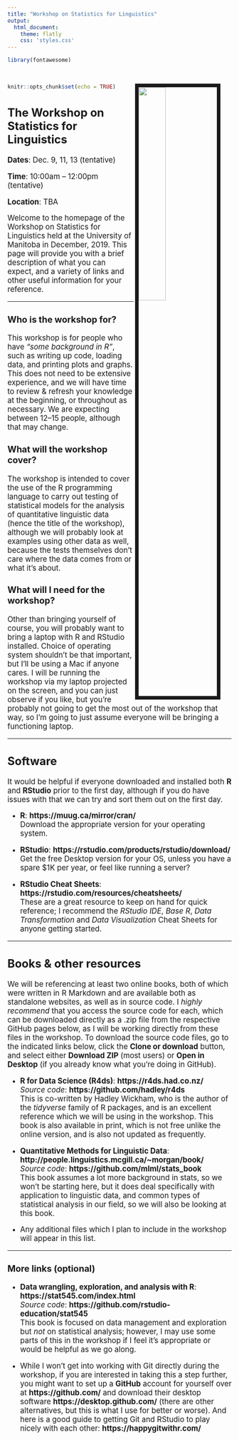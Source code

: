 ```yaml
---
title: "Workshop on Statistics for Linguistics"
output:
  html_document:
    theme: flatly
    css: 'styles.css'
---
```


<style type="text/css">

h1.title {
  display: none;
}
</style>

```r
library(fontawesome)
```

<br>

<img src="images/ice.jpg" style="width:35%; border:8px solid; margin-right: 25px" align="right">

```r
knitr::opts_chunk$set(echo = TRUE)
```

<big>

## The Workshop on Statistics for Linguistics

**Dates**: Dec. 9, 11, 13 (tentative)

**Time**: 10:00am -- 12:00pm (tentative)

**Location**: TBA

Welcome to the homepage of the Workshop on Statistics for Linguistics held at the University of Manitoba in December, 2019. This page will provide you with a brief description of what you can expect, and a variety of links and other useful information for your reference.

---

### Who is the workshop for?

This workshop is for people who have *"some background in R"*, such as writing up code, loading data, and printing plots and graphs. This does not need to be extensive experience, and we will have time to review & refresh your knowledge at the beginning, or throughout as necessary. We are expecting between 12--15 people, although that may change.

### What will the workshop cover?

The workshop is intended to cover the use of the R programming language to carry out testing of statistical models for the analysis of quantitative linguistic data (hence the title of the workshop), although we will probably look at examples using other data as well, because the tests themselves don't care where the data comes from or what it's about.

### What will I need for the workshop?

Other than bringing yourself of course, you will probably want to bring a laptop with R and RStudio installed. Choice of operating system shouldn't be that important, but I'll be using a Mac if anyone cares. I will be running the workshop via my laptop projected on the screen, and you can just observe if you like, but you're probably not going to get the most out of the workshop that way, so I'm going to just assume everyone will be bringing a functioning laptop.

---

## Software

It would be helpful if everyone downloaded and installed both **R** and **RStudio** prior to the first day, although if you do have issues with that we can try and sort them out on the first day.

* **R**: **https://muug.ca/mirror/cran/** <br> Download the appropriate version for your operating system.

* **RStudio**: **https://rstudio.com/products/rstudio/download/** <br> Get the free Desktop version for your OS, unless you have a spare $1K per year, or feel like running a server?

* **RStudio Cheat Sheets**: **https://rstudio.com/resources/cheatsheets/**
<br> These are a great resource to keep on hand for quick reference; I recommend the *RStudio IDE*, *Base R*, *Data Transformation* and *Data Visualization* Cheat Sheets for anyone getting started.

---

## Books & other resources

We will be referencing at least two online books, both of which were written in R Markdown and are available both as standalone websites, as well as in source code. I *highly recommend* that you access the source code for each, which can be downloaded directly as a .zip file from the respective GitHub pages below, as I will be working directly from these files in the workshop. To download the source code files, go to the indicated links below, click the **Clone or download** button, and select either **Download ZIP** (most users) or **Open in Desktop** (if you already know what you're doing in GitHub).

* **R for Data Science (R4ds)**: **https://r4ds.had.co.nz/** <br> *Source code*: **https://github.com/hadley/r4ds** <br> This is co-written by Hadley Wickham, who is the author of the *tidyverse* family of R packages, and is an excellent reference which we will be using in the workshop. This book is also available in print, which is not free unlike the online version, and is also not updated as frequently.

* **Quantitative Methods for Linguistic Data**: **http://people.linguistics.mcgill.ca/~morgan/book/** <br> *Source code*: **https://github.com/mlml/stats_book** <br> This book assumes a lot more background in stats, so we won't be starting here, but it does deal specifically with application to linguistic data, and common types of statistical analysis in our field, so we will also be looking at this book.

* Any additional files which I plan to include in the workshop will appear in this list.

---

### More links (optional)

* **Data wrangling, exploration, and analysis with R**: **https://stat545.com/index.html** <br> *Source code*: **https://github.com/rstudio-education/stat545** <br> This book is focused on data management and exploration but *not* on statistical analysis; however, I may use some parts of this in the workshop if I feel it's appropriate or would be helpful as we go along.

* While I won't get into working with Git directly during the workshop, if you are interested in taking this a step further, you might want to set up a **GitHub** account for yourself over at **https://github.com/** and download their desktop software **https://desktop.github.com/** (there are other alternatives, but this is what I use for better or worse). And here is a good guide to getting Git and RStudio to play nicely with each other: **https://happygitwithr.com/**

</big>